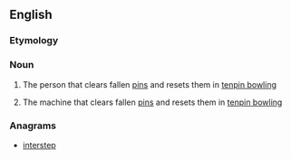 ==English==

===Etymology===
{{compound|pin|setter|lang=en}}

===Noun===
{{wikipedia}}
{{en-noun}}

# {{context|bowling|originally|lang=en}} The person that clears fallen [[pin]]s and resets them in [[tenpin bowling]]
# {{context|bowling|lang=en}} The machine that clears fallen [[pin]]s and resets them in [[tenpin bowling]]

===Anagrams===
* [[interstep#English|interstep]]